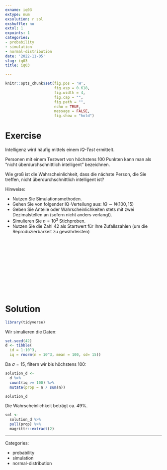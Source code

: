 ```yaml
---
exname: iq03
extype: num
exsolution: r sol
exshuffle: no
extol: 1
expoints: 1
categories:
- probability
- simulation
- normal-distribution
date: '2022-11-05'
slug: iq03
title: iq03

---
```








```r
knitr::opts_chunk$set(fig.pos = 'H',
                      fig.asp = 0.618,
                      fig.width = 4,
                      fig.cap = "", 
                      fig.path = "",
                      echo = TRUE, 
                      message = FALSE,
                      fig.show = "hold")
```







# Exercise

Intelligenz wird häufig mittels einem *IQ-Test* ermittelt.

Personen mit einem Testwert von höchstens 100 Punkten kann man als "nicht überdurchschnittlich intelligent" bezeichnen.

Wie groß ist die Wahrscheinlichkeit, dass die nächste Person, die Sie treffen, nicht überdurchschnittlich intelligent ist?

Hinweise:

- Nutzen Sie Simulationsmethoden.
- Gehen Sie von folgender IQ-Verteilung aus: $IQ \sim N(100,15)$
- Geben Sie Anteile oder Wahrscheinlichkeiten stets mit zwei Dezimalstellen an (sofern nicht anders verlangt).
- Simulieren Sie $n=10^3$ Stichproben.
- Nutzen Sie die Zahl 42 als Startwert für Ihre Zufallszahlen (um die Reproduzierbarkeit zu gewährleisten)


</br>
</br>
</br>
</br>
</br>
</br>
</br>
</br>
</br>
</br>

# Solution


```r
library(tidyverse)
```

Wir simulieren die Daten:

```r
set.seed(42)
d <- tibble(
  id = 1:10^3,
  iq = rnorm(n = 10^3, mean = 100, sd= 15))
```


Da $\sigma=15$, filtern wir bis höchstens 100:


```r
solution_d <- 
  d %>% 
  count(iq >= 100) %>% 
  mutate(prop = n / sum(n))

solution_d
```


Die Wahrscheinlichkeit beträgt ca. 49%.

```r
sol <- 
  solution_d %>% 
  pull(prop) %>% 
  magrittr::extract(2)
```






---

Categories: 

- probability
- simulation
- normal-distribution

